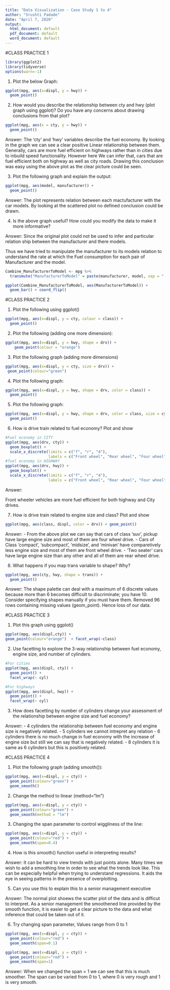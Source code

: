 ---
title: "Data Visualization - Case Study 1 to 4"
author: "Srushti Padade"
date: "April 7, 2020"
output:
  html_document: default
  pdf_document: default
  word_document: default
---

#CLASS PRACTICE 1

```{r}
library(ggplot2)
library(tidyverse)
options(warn=-1)
```

1. Plot the below Graph:

```{r}
ggplot(mpg, aes(x=displ, y = hwy)) + 
  geom_point()
```

2. How would you describe the relationship between cty and hwy (plot graph using ggplot)? Do you have any concerns about drawing conclusions from that plot?

```{r}
ggplot(mpg, aes(x = cty, y = hwy)) +
  geom_point()
```

Answer:
The 'cty' and 'hwy' variables describe the fuel economy. By looking in the graph we can see a clear positive Linear relationship between them.
Generally, cars are more fuel efficient on highways rather than in cities due to inbuild speed functionality.
However here We can infer that, cars that are fuel efficient both on highway as well as city roads.
Drawing this conclusion was easy using the above plot as the clear picture could be seen.

3. Plot the following graph and explain the output:

```{r}
ggplot(mpg, aes(model, manufacturer)) + 
  geom_point()
```

Answer:
The plot represents relation between each mactufacturer with the car models. By looking at the scattered plot no defined conclusion could be drawn.

4. Is the above graph useful? How could you modify the data to make it more informative?

Answer:
Since the original plot could not be used to infer and particular relation ship between the manufacturer and there models.

Thus we have tried to  manipulate the manufacturer to its models relation to understand the rate at which the Fuel consumption for each pair of Manufacturer and the model.

```{r}
Combine_ManufacturerToModel <- mpg %>% 
  transmute("ManufacturerToModel" = paste(manufacturer, model, sep = " - "))

ggplot(Combine_ManufacturerToModel, aes(ManufacturerToModel)) +
  geom_bar() + coord_flip()
```

#CLASS PRACTICE 2

1. Plot the following using ggplot()
```{r}
ggplot(mpg, aes(x=displ, y = cty, colour = class)) +
  geom_point()
```

2.	Plot the following (adding one more dimension):

```{r}
ggplot(mpg, aes(x=displ, y = hwy, shape = drv)) + 
  	geom_point(colour = "orange")
```

3.	Plot the following graph (adding more dimensions)

```{r}
ggplot(mpg, aes(x=displ, y = cty, size = drv)) + 
 geom_point(colour="green")
```

4.	Plot the following graph:

```{r}
ggplot(mpg, aes(x=displ, y = hwy, shape = drv, color = class)) + 
  geom_point()
```

5.	Plot the following graph:

```{r}
ggplot(mpg, aes(x=displ, y = hwy, shape = drv, color = class, size = cyl)) + 
  geom_point()
```

6. How is drive train related to fuel economy? Plot and show

```{r}
#Fuel economy in CITY
ggplot(mpg, aes(drv, cty)) + 
  geom_boxplot() +
  scale_x_discrete(limits = c("f", "r", "4"),
                   labels = c("Front wheel", "Rear wheel", "Four wheel"))
#fuel economy in HIGHWAY
ggplot(mpg, aes(drv, hwy)) + 
  geom_boxplot() +
  scale_x_discrete(limits = c("f", "r", "4"),
                   labels = c("Front wheel", "Rear wheel", "Four wheel"))
```

Answer:

Front wheeler vehicles are more fuel efficient for both highway and City drives.

7.	How is drive train related to engine size and class? Plot and show

```{r}
ggplot(mpg, aes(class, displ, color = drv)) + geom_point()
```

Answer:
- From the above plot we can say that cars of class 'suv', pickup have large engine size and most of them are four wheel drive.
- Cars of Class 'compact', 'subcompact', 'midsize', and 'minivan' have comparetively less engine size and most of them are front wheel drive.
- 'Two seater' cars have large engine size than any other and all of them are rear wheel drive.

8.	What happens if you map trans variable to shape? Why?

```{r}
ggplot(mpg, aes(cty, hwy, shape = trans)) + 
  geom_point()
```

Answer:
The shape palette can deal with a maximum of 6 discrete values because more than 6 becomes difficult to discriminate; you have 10. Consider specifying shapes manually if you must have them.
Removed 96 rows containing missing values (geom_point).
Hence loss of our data.

#CLASS PRACTICE 3

1. Plot this graph using ggplot()

```{r}
ggplot(mpg, aes(displ,cty)) +
geom_point(colour="orange")  + facet_wrap(~class)
```

2. Use facetting to explore the 3-way relationship between fuel economy, engine size, and number of cylinders. 

```{r}
#For cities
ggplot(mpg, aes(displ, cty)) + 
  geom_point() +
  facet_wrap(~ cyl)
```

```{r}
#For highways
ggplot(mpg, aes(displ, hwy)) + 
  geom_point() +
  facet_wrap(~ cyl)
```

3.	How does facetting by number of cylinders change your assessment of the relationship between engine size and fuel economy?

Answer:
- 4 cylinders the relationship between fuel economy and engine size is negatively related.
- 5 cylinders we cannot intrepret any relation 
- 6 cylinders there is no much change in fuel economy with the increase of engine size but still we can say that is negatively related.
- 8 cylinders it is same as 6 cylinders but this is positively related.

#CLASS PRACTICE 4

1. Plot the following graph (adding smooth()):

```{r}
ggplot(mpg, aes(x=displ, y = cty)) +
  geom_point(colour="green") + 
  geom_smooth()
```

2. Change the method to linear (method="lm")

```{r}
ggplot(mpg, aes(x=displ, y = cty)) + 
  geom_point(colour="green") +
  geom_smooth(method = "lm")
```

3. Changing the span parameter to control wiggliness of the line:

```{r}
ggplot(mpg, aes(x=displ, y = cty)) +
  geom_point(colour="red") + 
  geom_smooth(span=0.4)
```

4. How is this smooth() function useful in interpreting results?

Answer:
It can be hard to view trends with just points alone. Many times we wish to add a smoothing line in order to see what the trends look like. This can be especially helpful when trying to understand regressions.
It aids the eye in seeing patterns in the presence of overplotting.

5.	Can you use this to explain this to a senior management executive

Answer: 
The normal plot shoews the scatter plot of the data and is difficut to interpret. As a senior management the smoothened line provided by the smooth function, it is easier to get a clear picture to the data and what inference that could be taken out of it.

6.	Try changing span parameter, Values range from 0 to 1

```{r}
ggplot(mpg, aes(x=displ, y = cty)) +
  geom_point(colour="red") + 
  geom_smooth(span=0.1)
```

```{r}
ggplot(mpg, aes(x=displ, y = cty)) +
  geom_point(colour="red") + 
  geom_smooth(span=1)
```

Answer:
When we changed the span = 1 we can see that this is much smoother. The span can be varied from 0 to 1, where 0 is very rough and 1 is very smooth.